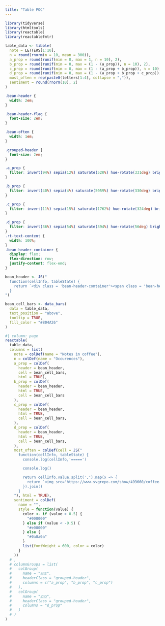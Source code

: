 ```yaml
---
title: "Table POC"
---
```



```r
library(tidyverse)
library(htmltools)
library(reactable)
library(reactablefmtr)
```


```r
table_data <- tibble(
  note = LETTERS[1:10],
  n = round(rnorm(n = 10, mean = 300)),
  a_prop = round(runif(min = 0, max = 1, n = 10), 2),
  b_prop = round(runif(min = 0, max = (1 - (a_prop)), n = 10), 2),
  c_prop = round(runif(min = 0, max = (1 - (a_prop + b_prop)), n = 10), 2),
  d_prop = round(runif(min = 0, max = (1 - (a_prop + b_prop + c_prop)), n = 10), 2),
  most_often = rep(paste0(letters[1:4], collapse = ",")),
  sentiment = round(rnorm(10), 2)
)
```

```css
.bean-header {
  width: 2em;
}

.bean-header-flag {
  font-size: 2em;
}

.bean-often {
  width: 1em;
}

.grouped-header {
  font-size: 2em;
}

.a_prop {
  filter: invert(94%) sepia(12%) saturate(520%) hue-rotate(331deg) brightness(90%) contrast(89%);
}

.b_prop {
  filter: invert(40%) sepia(4%) saturate(5059%) hue-rotate(330deg) brightness(90%) contrast(78%);
}

.c_prop {
  filter: invert(11%) sepia(15%) saturate(1762%) hue-rotate(324deg) brightness(94%) contrast(85%);
}

.d_prop {
  filter: invert(36%) sepia(54%) saturate(394%) hue-rotate(56deg) brightness(93%) contrast(90%);
}
.rt-text-content {
  width: 100%;
}
.bean-header-container {
  display: flex;
  flex-direction: row;
  justify-content: flex-end;
}
```

```r
bean_header <- JS("
  function(cellInfo, tableState) {
    return `<div class = 'bean-header-container'><span class = 'bean-header-flag'>${cellInfo.id == 'd_prop' ? '🇨🇴' : '🇰🇪'}</span><img src='https://www.svgrepo.com/show/493660/coffee-bean-filled-roast-brew.svg' class='bean-header ${cellInfo.id}' alt = 'coffee bean'/></div>`
  }
")
```


```r
bean_cell_bars <- data_bars(
  data = table_data,
  text_position = "above",
  tooltip = TRUE,
  fill_color = "#804A26"
)
```

```r
#| column: page
reactable(
  table_data,
  columns = list(
    note = colDef(name = "Notes in coffee"),
    n = colDef(name = "Occurences"),
    a_prop = colDef(
      header = bean_header, 
      cell = bean_cell_bars,
      html = TRUE),
    b_prop = colDef(
      header = bean_header,
      html = TRUE,
      cell = bean_cell_bars
    ),
    c_prop = colDef(
      header = bean_header,
      html = TRUE,
      cell = bean_cell_bars,
    ),
    d_prop = colDef(
      header = bean_header,
      html = TRUE,
      cell = bean_cell_bars,
    ),
    most_often = colDef(cell = JS("
      function(cellInfo, tableState) {
        console.log(cellInfo,'=====')

        console.log()

        return cellInfo.value.split(',').map(x => {
          return `<img src='https://www.svgrepo.com/show/493660/coffee-bean-filled-roast-brew.svg' class='bean-often ${x}_prop' alt = 'coffe bean'/>`
        }).join()
      }
    "), html = TRUE),
    sentiment = colDef(
      name = "",
      style = function(value) {
        color <- if (value > 0.5) {
          "#008000"
        } else if (value < -0.5) {
          "#e00000"
        } else {
          "#0a0a0a"
        }
        list(fontWeight = 600, color = color)
      }
    ))
  # ,
  # columnGroups = list(
  #   colGroup(
  #     name = "🇰🇪",
  #     headerClass = "grouped-header",
  #     columns = c("a_prop", "b_prop", "c_prop")
  #   ),
  #   colGroup(
  #     name = "🇨🇴",
  #     headerClass = "grouped-header",
  #     columns = "d_prop"
  #   )
  # )
)
```


